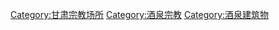 [[Category:甘肃宗教场所|Category:甘肃宗教场所]]
[[Category:酒泉宗教|Category:酒泉宗教]]
[[Category:酒泉建筑物|Category:酒泉建筑物]]